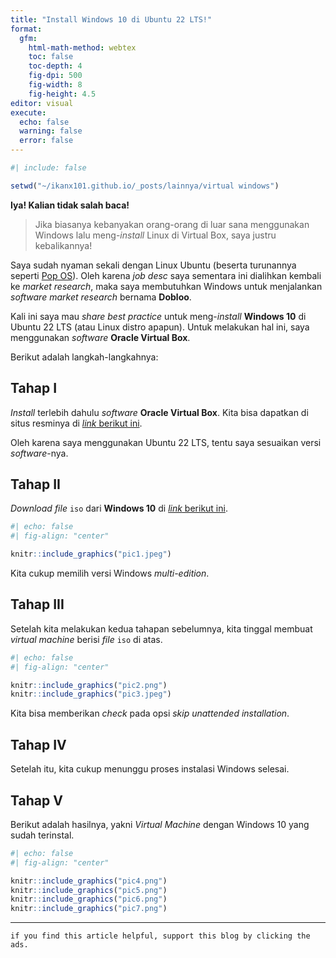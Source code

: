 ```yaml
---
title: "Install Windows 10 di Ubuntu 22 LTS!"
format: 
  gfm:
    html-math-method: webtex
    toc: false
    toc-depth: 4
    fig-dpi: 500
    fig-width: 8
    fig-height: 4.5
editor: visual
execute:
  echo: false
  warning: false
  error: false
---
```


```r
#| include: false

setwd("~/ikanx101.github.io/_posts/lainnya/virtual windows")
```

**Iya! Kalian tidak salah baca!**

> Jika biasanya kebanyakan orang-orang di luar sana menggunakan Windows lalu meng-*install* Linux di Virtual Box, saya justru kebalikannya!

Saya sudah nyaman sekali dengan Linux Ubuntu (beserta turunannya seperti [Pop OS](https://ikanx101.com/blog/pop-24/)). Oleh karena *job desc* saya sementara ini dialihkan kembali ke *market research*, maka saya membutuhkan Windows untuk menjalankan *software market research* bernama **Dobloo**.

Kali ini saya mau *share* *best practice* untuk meng-*install* **Windows 10** di Ubuntu 22 LTS (atau Linux distro apapun). Untuk melakukan hal ini, saya menggunakan *software* **Oracle Virtual Box**.

Berikut adalah langkah-langkahnya:

## Tahap I

*Install* terlebih dahulu *software* **Oracle Virtual Box**. Kita bisa dapatkan di situs resminya di [*link* berikut ini](https://www.virtualbox.org/wiki/Downloads).

Oleh karena saya menggunakan Ubuntu 22 LTS, tentu saya sesuaikan versi *software*-nya.

## Tahap II

*Download* *file* `iso` dari **Windows 10** di [*link* berikut ini](https://www.microsoft.com/en-us/software-download/windows10ISO).

```r
#| echo: false
#| fig-align: "center"

knitr::include_graphics("pic1.jpeg")
```

Kita cukup memilih versi Windows *multi-edition*.

## Tahap III

Setelah kita melakukan kedua tahapan sebelumnya, kita tinggal membuat *virtual machine* berisi *file* `iso` di atas.

```r
#| echo: false
#| fig-align: "center"

knitr::include_graphics("pic2.png")
knitr::include_graphics("pic3.jpeg")
```

Kita bisa memberikan *check* pada opsi *skip unattended installation*.

## Tahap IV

Setelah itu, kita cukup menunggu proses instalasi Windows selesai.

## Tahap V

Berikut adalah hasilnya, yakni *Virtual Machine* dengan Windows 10 yang sudah terinstal.

```r
#| echo: false
#| fig-align: "center"

knitr::include_graphics("pic4.png")
knitr::include_graphics("pic5.png")
knitr::include_graphics("pic6.png")
knitr::include_graphics("pic7.png")
```

------------------------------------------------------------------------

`if you find this article helpful, support this blog by clicking the ads.`

